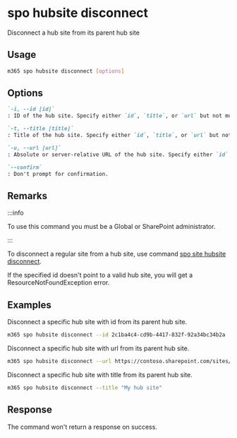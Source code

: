 
# spo hubsite disconnect

Disconnect a hub site from its parent hub site

## Usage

```sh
m365 spo hubsite disconnect [options]
```

## Options

```md definition-list
`-i, --id [id]`
: ID of the hub site. Specify either `id`, `title`, or `url` but not multiple.

`-t, --title [title]`
: Title of the hub site. Specify either `id`, `title`, or `url` but not multiple.

`-u, --url [url]`
: Absolute or server-relative URL of the hub site. Specify either `id`, `title`, or `url` but not multiple.

`--confirm`
: Don't prompt for confirmation.
```

<Global />

## Remarks

:::info

To use this command you must be a Global or SharePoint administrator.

:::

To disconnect a regular site from a hub site, use command [spo site hubsite disconnect](../site/site-hubsite-disconnect.mdx).

If the specified id doesn't point to a valid hub site, you will get a ResourceNotFoundException error.

## Examples

Disconnect a specific hub site with id from its parent hub site.

```sh
m365 spo hubsite disconnect --id 2c1ba4c4-cd9b-4417-832f-92a34bc34b2a
```

Disconnect a specific hub site with url from its parent hub site.

```sh
m365 spo hubsite disconnect --url https://contoso.sharepoint.com/sites/project-x
```

Disconnect a specific hub site with title from its parent hub site.

```sh
m365 spo hubsite disconnect --title "My hub site"
```

## Response

The command won't return a response on success.
